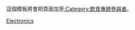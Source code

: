 {{userbox
| border-c = {{{1|#CC9}}}
| id       = {{{3|[[File:Foodlogo2.svg|60px]]}}}
| id-c     = {{{1|#F6E6AE}}}
| id-s     = {{{5|5}}}
| info     = {{{4|這個用戶是'''[[Wikipedia:飲食專題|飲食專題]]'''的參與者。}}}
| info-c   = {{{2|#FFFFFF}}}
| info-s   = 9
}}<includeonly>{{{category|[[Category:飲食專題參與者|{{PAGENAME}}]]}}}</includeonly><noinclude>
<p style="clear: both; padding-top: 2em">
這個模板將會把頁面加至[[:Category:飲食專題參與者]]。

[[Category:飲食專題模板|{{PAGENAME}}]]
[[Category:專題用戶標誌模板|Electronics]]

</noinclude>
